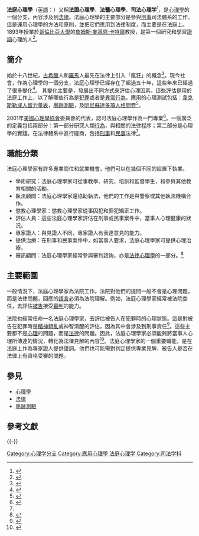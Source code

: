 {{Psychology}}
'''法庭心理學'''（[[英語|英語]]：'''{{lang|en|Forensic Psychology}}'''）又稱'''法證心理學'''、'''法醫心理學'''、'''司法心理学'''<ref>{{cite book |title=心理學名詞(第二版) |date=2016 |publisher=元照出版公司 |isbn=9789860491524 |pages=164 |url=https://books.google.com/books?id=DqF_DwAAQBAJ |language=zh}}</ref>，是[[心理學|心理學]]的一個分支，內容涉及到[[法律|法律]]。法庭心理學的主要部分是參與[[刑事法|刑事]]司法體系的工作。這是運用心理學的方法和原則，並把它們應用到法律制度，而主要是在法庭上。 1893年授業於[[哥倫比亞大學|哥倫比亞大學]]的[[詹姆斯·麥基恩·卡特爾|詹姆斯·麥基恩·卡特爾]]教授，是第一個研究和學習[[口供|證詞]]心理的人<ref name="Forensic Psychology Psychcentral">{{cite web|url=http://psychcentral.com/blog/archives/2011/06/07/how-forensic-psychology-began-and-flourished/|title=How Forensic Psychology Began and Flourished|publisher=Psych Central|access-date=2015-03-01|archive-date=2013-10-08|archive-url=https://web.archive.org/web/20131008140747/http://psychcentral.com/blog/archives/2011/06/07/how-forensic-psychology-began-and-flourished/|dead-url=yes}}</ref>。

==簡介==
始於十八世紀，[[古希臘|古希臘]]人和[[羅馬|羅馬]]人最先在法律上引入「瘋狂」的概念<ref name="Handbook of Psychology, History of Psychology">{{cite book|last=Freedheim|first=Donald K|title=Handbook of Psychology, History of Psychology|url=https://archive.org/details/handbookpersonal05irvi|year=2003|publisher=John Wiley & Sons.|pages=[https://archive.org/details/handbookpersonal05irvi/page/n414 392]}}</ref>。現今社會，作為心理學的一個分支，法庭心理學已經存在了超過五十年，這些年來已經過了很多變化<ref name="American Psychologist">{{cite journal|last=Otto|coauthors=Heilbrun, Kirk|title=The practice of forensic psychology: A look toward the future in light of the past.|year=2002|volume=57|issue=1|pages=5-19}}</ref>。
其變化主要是，發展出不同方式來評估心理因素。這些評估是用於法庭工作上，以了解哪些行為是[[犯罪|犯罪]]或者是[[異常行為|異常行為]]。應用的心理測試包括：[[韋克斯勒成人智力量表|韋克斯勒成人智力量表]]，[[墨跡測驗|墨跡測驗]]，及[[明尼蘇達多項人格問卷|明尼蘇達多項人格問卷]]<ref name="History of Forensic Psychology">{{cite web|last=Downey|first=Maura|title=History of Forensic Psychology|url=http://historyforensicpsych.umwblogs.org/assessment/|work=umw blogs|access-date=2015-03-01|archive-date=2021-01-26|archive-url=https://web.archive.org/web/20210126050209/https://historyforensicpsych.umwblogs.org/assessment/|dead-url=no}}</ref>。

2001年[[美國心理學協會|美國心理學協會]]委員會的代表，認可法庭心理學作為一門專業<ref name="Overview of Forensic Psychology">{{cite book |last1=Bartol |first1=Anne |last2=Bartol |first2=Curt |title=Introduction to Forensic Psychology |publisher=Thousand Oaks |date=2004 |pages=3-12 |chapter=Chapter 1: Forensic Psychology: Introduction and Overview|}} </ref>。一個廣泛的定義包括兩部分：第一部分研究人類[[行為|行為]]，與相關的法律程序；第二部分是心理學的實踐，在法律體系中進行磋商，包括[[刑事法|刑事]]和[[民事|民事]]法律<ref name="Overview of Forensic Psychology"></ref>。

==職能分類==
法庭心理學家有許多專業崗位和就業機會，他們可以在幾個不同的設置下執業。
*學術研究：法庭心理學家可從事教學、研究、培訓和監督學生，和參與其他教育相關的活動。
*執法顧問：法庭心理學家還協助執法，他們的工作是與警察或其他執法機構合作。
*懲教心理學家：懲教心理學家從事囚犯和罪犯矯正工作。
*評估人員：這些法庭心理學家評估在刑事或民事案件中，當事人心理健康的狀況。
*專家證人：與見證人不同，專家證人有表達意見的能力。
*提供治療：在刑事和民事案件中，如當事人要求，法庭心理學家可提供心理治療。
*審訊顧問：法庭心理學家經常參與審判諮詢，亦是[[法律心理學|法律心理學]]的一部分。<ref name="Handout">{{Citation
| url = http://www.clinicalforensicpsychology.org/what-are-the-roles-and-responsibilities-of-a-forensic-psychologist/
| title = What are the Roles and Responsibilities of a Forensic Psychologist
| work = 
| publisher = 
| accessdate = March 12, 2013
| archive-url = https://web.archive.org/web/20150402154037/http://www.clinicalforensicpsychology.org/what-are-the-roles-and-responsibilities-of-a-forensic-psychologist/
| archive-date = 2015-04-02
| dead-url = yes
}}</ref>

==主要範圍==
一般情況下，法庭心理學家為法院工作。法院對他們的提問一般不會是心理問題，而是法律問題，回應的[[語言|語言]]必須為法院理解。例如，法庭心理學家經常被法院委任，去評估[[被告|被告]]接受[[審判|審判]]的能力。

法院也經常任命一名法庭心理學家，去評估被告人在犯罪時的心理狀態。這是對被告在犯罪時是[[精神錯亂|精神錯亂]]或神智清醒的評估，因為其中會涉及到刑事責任<ref name="grisso">{{cite book
|first=Thomas
|last=Grisso 
|year=1988 
|title=Competency to Stand Trial Evaluations: A Manual for Practice 
|url=https://archive.org/details/competencytostan0000gris
|edition=1988 
|publisher=Professional Resource Exchange
|location=Sarasota FL
|pages=
|isbn= 0-943158-51-6 }}</ref>。這些主要都不是[[心理|心理]]的問題，而是[[法律|法律]]的問題。因此，法庭心理學家必須能夠將當事人心理所傳達的情況，轉化為法律見解的內容<ref name="shapiro1984">{{cite book
|first=David L.
|last=Shapiro 
|year=1984 
|title=''Psychological Evaluation and Expert Testimony''
|edition= 
|publisher=Van Nostrand Reinhold
|location=New York
|pages=
|isbn= 0-442-28183-8}}</ref>。法庭心理學家的一個重要職能，是在法庭上作為專家證人提供證詞。他們也可能需對判定提供專業見解，被告人是否在法律上有資格受審的問題。

==參見==
*[[心理學|心理學]]
*[[法律|法律]]
*[[墨跡測驗|墨跡測驗]]

== 參考文獻 ==
{{Reflist|30em}}

{{-}}
{{心理學}}

[[Category:心理学分支|Category:心理学分支]]
[[Category:應用心理學|Category:應用心理學]]
[[Category:法庭心理学|]]
[[Category:司法学科|Category:司法学科]]